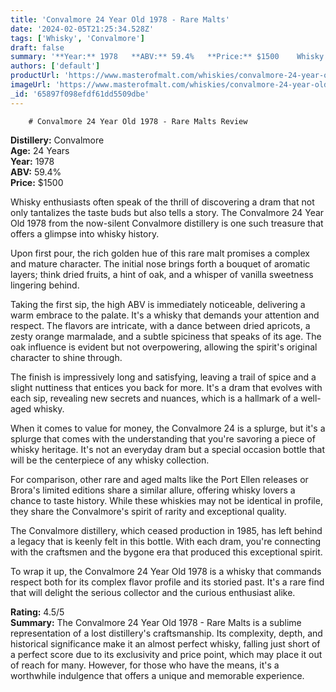 ```yaml
---
title: 'Convalmore 24 Year Old 1978 - Rare Malts'
date: '2024-02-05T21:25:34.528Z'
tags: ['Whisky', 'Convalmore']
draft: false
summary: '**Year:** 1978   **ABV:** 59.4%   **Price:** $1500    Whisky enthusiasts often speak of the thrill of discovering a dram that not ...'
authors: ['default']
productUrl: 'https://www.masterofmalt.com/whiskies/convalmore-24-year-old-whisky/'
imageUrl: 'https://www.masterofmalt.com/whiskies/convalmore-24-year-old-whisky.jpg'
_id: '65897f098efdf61dd5509dbe'
---
```


        # Convalmore 24 Year Old 1978 - Rare Malts Review

**Distillery:** Convalmore  
**Age:** 24 Years  
**Year:** 1978  
**ABV:** 59.4%  
**Price:** $1500

Whisky enthusiasts often speak of the thrill of discovering a dram that not only tantalizes the taste buds but also tells a story. The Convalmore 24 Year Old 1978 from the now-silent Convalmore distillery is one such treasure that offers a glimpse into whisky history.

Upon first pour, the rich golden hue of this rare malt promises a complex and mature character. The initial nose brings forth a bouquet of aromatic layers; think dried fruits, a hint of oak, and a whisper of vanilla sweetness lingering behind.

Taking the first sip, the high ABV is immediately noticeable, delivering a warm embrace to the palate. It's a whisky that demands your attention and respect. The flavors are intricate, with a dance between dried apricots, a zesty orange marmalade, and a subtle spiciness that speaks of its age. The oak influence is evident but not overpowering, allowing the spirit's original character to shine through.

The finish is impressively long and satisfying, leaving a trail of spice and a slight nuttiness that entices you back for more. It's a dram that evolves with each sip, revealing new secrets and nuances, which is a hallmark of a well-aged whisky.

When it comes to value for money, the Convalmore 24 is a splurge, but it's a splurge that comes with the understanding that you're savoring a piece of whisky heritage. It's not an everyday dram but a special occasion bottle that will be the centerpiece of any whisky collection.

For comparison, other rare and aged malts like the Port Ellen releases or Brora's limited editions share a similar allure, offering whisky lovers a chance to taste history. While these whiskies may not be identical in profile, they share the Convalmore's spirit of rarity and exceptional quality.

The Convalmore distillery, which ceased production in 1985, has left behind a legacy that is keenly felt in this bottle. With each dram, you're connecting with the craftsmen and the bygone era that produced this exceptional spirit.

To wrap it up, the Convalmore 24 Year Old 1978 is a whisky that commands respect both for its complex flavor profile and its storied past. It's a rare find that will delight the serious collector and the curious enthusiast alike.

**Rating:** 4.5/5  
**Summary:** The Convalmore 24 Year Old 1978 - Rare Malts is a sublime representation of a lost distillery's craftsmanship. Its complexity, depth, and historical significance make it an almost perfect whisky, falling just short of a perfect score due to its exclusivity and price point, which may place it out of reach for many. However, for those who have the means, it's a worthwhile indulgence that offers a unique and memorable experience.
